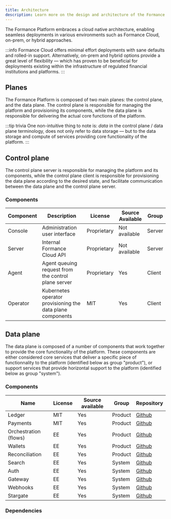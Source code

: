 ```yaml
---
title: Architecture
description: Learn more on the design and architecture of the Formance Platform.
---
```


<!-- The Formance Platform is composed of a number of components that work together to provide a reliable and highly modular platform. These components are either considered are core services that enable a specific goal, or support services that provide horizontal functionality to the platform. -->

The Formance Platform embraces a cloud native architecture, enabling seamless deployments in various environments such as Formance Cloud, on-prem, or hybrid approaches.

:::info
Formance Cloud offers minimal effort deployments with sane defaults and rolled-in support. Alternatively, on-prem and hybrid options provide a great level of flexibility — which has proven to be beneficial for deployments existing within the infrastructure of regulated financial institutions and platforms.
:::

## Planes

The Formance Platform is composed of two main planes: the control plane, and the data plane. The control plane is responsible for managing the platform and provisioning its components, while the data plane is responsible for delivering the actual core functions of the platform.

:::tip trivia
One non-intuitive thing to note is: _data_ in the control plane / data plane terminology, does not only refer to data storage — but to the data storage and compute of services providing core functionality of the platform.
:::

## Control plane

The control plane server is responsible for managing the platform and its components, while the control plane client is responsible for provisioning the data plane according to the desired state, and facilitate communication between the data plane and the control plane server.

### Components

| Component         | Description                                               | License     | Source Available | Group   |
|-------------------|-----------------------------------------------------------|-------------|------------------|---------|
| Console           | Administration user interface                             | Proprietary | Not available    | Server  |
| Server            | Internal Formance Cloud API                               | Proprietary | Not available    | Server  |
| Agent             | Agent queuing request from the control plane server       | Proprietary        | Yes              | Client  |
| Operator          | Kubernetes operator provisioning the data plane components| MIT        | Yes              | Client  |


## Data plane

The data plane is composed of a number of components that work together to provide the core functionality of the platform. These components are either considered core services that deliver a specific piece of functionnality to the platform (identified below as group "product"), or support services that provide horizontal support to the platform (identified below as group "system").

### Components

| Name          | License | Source available | Group    | Repository |
|---------------|---------|------------------|---------|------------|
| Ledger        | MIT     | Yes              | Product | [Github](https://github.com/formancehq/ledger) |
| Payments      | MIT     | Yes              | Product | [Github](https://github.com/formancehq/payments) |
| Orchestration (flows) | EE      | Yes              | Product | [Github](https://github.com/formancehq/flows) |
| Wallets       | EE     | Yes              | Product | [Github](https://github.com/formancehq/wallets) |
| Reconciliation      | EE    | Yes              | Product  | [Github](https://github.com/formancehq/reconciliation) |
| Search        | EE     | Yes              | System  | [Github](https://github.com/formancehq/search) |
| Auth          | EE     | Yes              | System  | [Github](https://github.com/formancehq/auth) |
| Gateway       | EE     | Yes              | System  | [Github](https://github.com/formancehq/gateway) |
| Webhooks      | EE     | Yes              | System  | [Github](https://github.com/formancehq/webhooks) |
| Stargate      | EE    | Yes              | System  | [Github](https://github.com/formancehq/stargate) |

### Dependencies